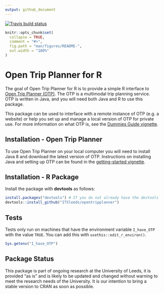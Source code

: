 ```yaml
---
output: github_document
---
```


[![Travis build status](https://travis-ci.org/ITSLeeds/opentripplanner.svg?branch=master)](https://travis-ci.org/ITSLeeds/opentripplanner)

<!-- README.md is generated from README.Rmd. Please edit that file -->

```r
knitr::opts_chunk$set(
  collapse = TRUE,
  comment = "#>",
  fig.path = "man/figures/README-",
  out.width = "100%"
)
```

# Open Trip Planner for R

The goal of Open Trip Planner for R is to provide a simple R interface to [Open Trip Planner (OTP)](https://www.opentripplanner.org/). The OTP is a multimodal trip planning service. OTP is written in Java, and you will need both Java and R to use this package.

This package can be used to interface with a remote instance of OTP (e.g. a website) or help you set up and manage a local version of OTP for private use. For more information on what OTP is, see the [Dummies Guide vignette](https://github.com/ITSLeeds/opentripplanner/blob/master/vignettes/dummies_guide.Rmd).


## Installation - Open Trip Planner

To use Open Trip Planner on your local computer you will need to install Java 8 and download the latest version of OTP. Instructions on installing Java and setting up OTP can be found in the [getting-started vignette](https://github.com/ITSLeeds/opentripplanner/blob/master/vignettes/getting_started.Rmd).

## Installation - R Package

Install the package with **devtools** as follows:

```r
install.packages("devtools") # If you do not already have the devtools package
devtools::install_github("ITSleeds/opentripplanner")
```

## Tests 

Tests only run on machines that have the environment variable `I_have_OTP` with the value `TRUE`.
You can add this with `usethis::edit_r_environ()`.

```r
Sys.getenv("I_have_OTP")
```

## Package Status

This package is part of ongoing research at the University of Leeds, it is provided "as is" and is likely to be updated and changed without warning to meet the research needs of the University. It is our intention to bring a stable version to CRAN as soon as possible.
